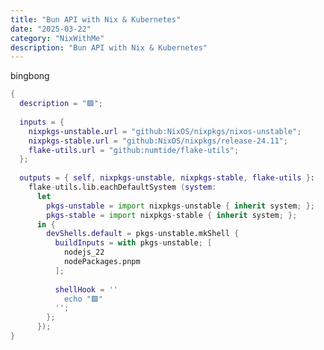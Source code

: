 ```yaml
---
title: "Bun API with Nix & Kubernetes"
date: "2025-03-22"
category: "NixWithMe"
description: "Bun API with Nix & Kubernetes"
---
```


bingbong

```nix
{
  description = "🟪";
  
  inputs = {
    nixpkgs-unstable.url = "github:NixOS/nixpkgs/nixos-unstable";
    nixpkgs-stable.url = "github:NixOS/nixpkgs/release-24.11";
    flake-utils.url = "github:numtide/flake-utils";
  };
  
  outputs = { self, nixpkgs-unstable, nixpkgs-stable, flake-utils }:
    flake-utils.lib.eachDefaultSystem (system:
      let
        pkgs-unstable = import nixpkgs-unstable { inherit system; };
        pkgs-stable = import nixpkgs-stable { inherit system; };
      in {
        devShells.default = pkgs-unstable.mkShell {
          buildInputs = with pkgs-unstable; [
            nodejs_22
            nodePackages.pnpm
          ];
          
          shellHook = ''
            echo "🟪"
          '';
        };
      });
}

```